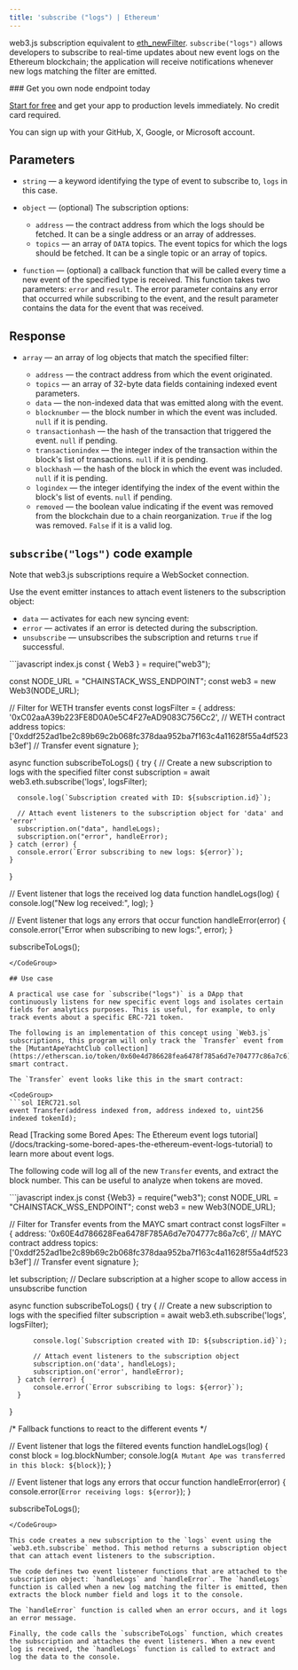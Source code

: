 ---
title: 'subscribe ("logs") | Ethereum'
---

web3.js subscription equivalent to [eth\_newFilter](/reference/ethereum_node_api/logs_and_events/eth_newFilter). `subscribe("logs")` allows developers to subscribe to real-time updates about new event logs on the Ethereum blockchain; the application will receive notifications whenever new logs matching the filter are emitted.

<Check>
### Get you own node endpoint today

  [Start for free](https://console.chainstack.com/) and get your app to production levels immediately. No credit card required.

  You can sign up with your GitHub, X, Google, or Microsoft account.
</Check>

## Parameters

* `string` — a keyword identifying the type of event to subscribe to, `logs` in this case.

* `object` — (optional) The subscription options:

  * `address` — the contract address from which the logs should be fetched. It can be a single address or an array of addresses.
  * `topics` — an array of `DATA` topics. The event topics for which the logs should be fetched. It can be a single topic or an array of topics.

* `function` — (optional) a callback function that will be called every time a new event of the specified type is received. This function takes two parameters: `error` and `result`. The error parameter contains any error that occurred while subscribing to the event, and the result parameter contains the data for the event that was received.

## Response

* `array` — an array of log objects that match the specified filter:

  * `address` — the contract address from which the event originated.
  * `topics` — an array of 32-byte data fields containing indexed event parameters.
  * `data` — the non-indexed data that was emitted along with the event.
  * `blocknumber` — the block number in which the event was included. `null` if it is pending.
  * `transactionhash` — the hash of the transaction that triggered the event. `null` if pending.
  * `transactionindex` — the integer index of the transaction within the block's list of transactions. `null` if it is pending.
  * `blockhash` — the hash of the block in which the event was included. `null` if it is pending.
  * `logindex` — the integer identifying the index of the event within the block's list of events. `null` if pending.
  * `removed` — the boolean value indicating if the event was removed from the blockchain due to a chain reorganization. `True` if the log was removed. `False` if it is a valid log.

## `subscribe("logs")` code example

<Info>
  Note that web3.js subscriptions require a WebSocket connection.
</Info>

Use the event emitter instances to attach event listeners to the subscription object:

* `data` — activates for each new syncing event:
* `error` — activates if an error is detected during the subscription.
* `unsubscribe` — unsubscribes the subscription and returns `true` if successful.

<CodeGroup>
  ```javascript index.js
  const { Web3 } = require("web3");

  const NODE_URL = "CHAINSTACK_WSS_ENDPOINT";
  const web3 = new Web3(NODE_URL);

  // Filter for WETH transfer events
  const logsFilter = {
      address: '0xC02aaA39b223FE8D0A0e5C4F27eAD9083C756Cc2', // WETH contract address
      topics: ['0xddf252ad1be2c89b69c2b068fc378daa952ba7f163c4a11628f55a4df523b3ef'] // Transfer event signature
  };

  async function subscribeToLogs() {
    try {
      // Create a new subscription to logs with the specified filter
      const subscription = await web3.eth.subscribe('logs', logsFilter);

      console.log(`Subscription created with ID: ${subscription.id}`);

      // Attach event listeners to the subscription object for 'data' and 'error'
      subscription.on("data", handleLogs);
      subscription.on("error", handleError);
    } catch (error) {
      console.error(`Error subscribing to new logs: ${error}`);
    }
  }

  // Event listener that logs the received log data
  function handleLogs(log) {
    console.log("New log received:", log);
  }

  // Event listener that logs any errors that occur
  function handleError(error) {
    console.error("Error when subscribing to new logs:", error);
  }

  subscribeToLogs();
  ```
</CodeGroup>

## Use case

A practical use case for `subscribe("logs")` is a DApp that continuously listens for new specific event logs and isolates certain fields for analytics purposes. This is useful, for example, to only track events about a specific ERC-721 token.

The following is an implementation of this concept using `Web3.js` subscriptions, this program will only track the `Transfer` event from the [MutantApeYachtClub collection](https://etherscan.io/token/0x60e4d786628fea6478f785a6d7e704777c86a7c6) smart contract.

The `Transfer` event looks like this in the smart contract:

<CodeGroup>
  ```sol IERC721.sol
  event Transfer(address indexed from, address indexed to, uint256 indexed tokenId);
  ```
</CodeGroup>

<Info>
  Read [Tracking some Bored Apes: The Ethereum event logs tutorial](/docs/tracking-some-bored-apes-the-ethereum-event-logs-tutorial) to learn more about event logs.
</Info>

The following code will log all of the new `Transfer` events, and extract the block number. This can be useful to analyze when tokens are moved.

<CodeGroup>
  ```javascript index.js
  const {Web3} = require("web3");
  const NODE_URL = "CHAINSTACK_WSS_ENDPOINT";
  const web3 = new Web3(NODE_URL);

  // Filter for Transfer events from the MAYC smart contract
  const logsFilter = {
      address: '0x60E4d786628Fea6478F785A6d7e704777c86a7c6', // MAYC contract address
      topics: ['0xddf252ad1be2c89b69c2b068fc378daa952ba7f163c4a11628f55a4df523b3ef'] // Transfer event signature
  };

  let subscription; // Declare subscription at a higher scope to allow access in unsubscribe function

  async function subscribeToLogs() {
      try {
          // Create a new subscription to logs with the specified filter
          subscription = await web3.eth.subscribe('logs', logsFilter);

          console.log(`Subscription created with ID: ${subscription.id}`);

          // Attach event listeners to the subscription object
          subscription.on('data', handleLogs);
          subscription.on('error', handleError);
      } catch (error) {
          console.error(`Error subscribing to logs: ${error}`);
      }
  }

  /* Fallback functions to react to the different events */

  // Event listener that logs the filtered events
  function handleLogs(log) {
      const block = log.blockNumber;
      console.log(`A Mutant Ape was transferred in this block: ${block}`);
  }

  // Event listener that logs any errors that occur
  function handleError(error) {
      console.error(`Error receiving logs: ${error}`);
  }

  subscribeToLogs();
  ```
</CodeGroup>

This code creates a new subscription to the `logs` event using the `web3.eth.subscribe` method. This method returns a subscription object that can attach event listeners to the subscription.

The code defines two event listener functions that are attached to the subscription object: `handleLogs` and `handleError`. The `handleLogs` function is called when a new log matching the filter is emitted, then extracts the block number field and logs it to the console.

The `handleError` function is called when an error occurs, and it logs an error message.

Finally, the code calls the `subscribeToLogs` function, which creates the subscription and attaches the event listeners. When a new event log is received, the `handleLogs` function is called to extract and log the data to the console.
